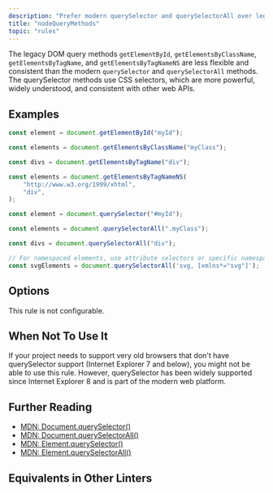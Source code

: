 ```yaml
---
description: "Prefer modern querySelector and querySelectorAll over legacy DOM query methods."
title: "nodeQueryMethods"
topic: "rules"
---
```




<RuleSummary plugin="browser" rule="nodeQueryMethods" />

The legacy DOM query methods `getElementById`, `getElementsByClassName`, `getElementsByTagName`, and `getElementsByTagNameNS` are less flexible and consistent than the modern `querySelector` and `querySelectorAll` methods.
The querySelector methods use CSS selectors, which are more powerful, widely understood, and consistent with other web APIs.

## Examples

<Tabs>
<TabItem label="❌ Incorrect">

```typescript
const element = document.getElementById("myId");
```

```typescript
const elements = document.getElementsByClassName("myClass");
```

```typescript
const divs = document.getElementsByTagName("div");
```

```typescript
const elements = document.getElementsByTagNameNS(
	"http://www.w3.org/1999/xhtml",
	"div",
);
```

</TabItem>
<TabItem label="✅ Correct">

```typescript
const element = document.querySelector("#myId");
```

```typescript
const elements = document.querySelectorAll(".myClass");
```

```typescript
const divs = document.querySelectorAll("div");
```

```typescript
// For namespaced elements, use attribute selectors or specific namespaced query methods
const svgElements = document.querySelectorAll('svg, [xmlns*="svg"]');
```

</TabItem>
</Tabs>

## Options

This rule is not configurable.

## When Not To Use It

If your project needs to support very old browsers that don't have querySelector support (Internet Explorer 7 and below), you might not be able to use this rule.
However, querySelector has been widely supported since Internet Explorer 8 and is part of the modern web platform.

## Further Reading

- [MDN: Document.querySelector()](https://developer.mozilla.org/en-US/docs/Web/API/Document/querySelector)
- [MDN: Document.querySelectorAll()](https://developer.mozilla.org/en-US/docs/Web/API/Document/querySelectorAll)
- [MDN: Element.querySelector()](https://developer.mozilla.org/en-US/docs/Web/API/Element/querySelector)
- [MDN: Element.querySelectorAll()](https://developer.mozilla.org/en-US/docs/Web/API/Element/querySelectorAll)

## Equivalents in Other Linters

<RuleEquivalents pluginId="browser" ruleId="nodeQueryMethods" />
